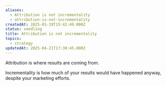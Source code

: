 ```yaml
---
aliases:
  - Attribution is not incrementality
  - attribution-is-not-incrementality
createdAt: 2025-01-19T15:42:49.000Z
status: seedling
title: Attribution is not incrementality
topics:
  - strategy
updatedAt: 2025-04-21T17:30:45.000Z
---
```

Attribution is where results are coming from.

Incrementality is how much of your results would have happened anyway, despite your marketing efforts.
